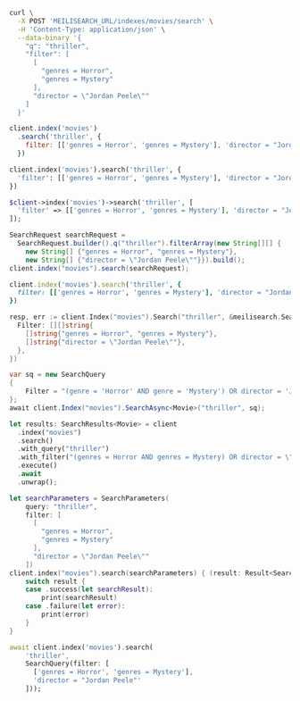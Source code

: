 <CodeGroup>

```bash cURL
curl \
  -X POST 'MEILISEARCH_URL/indexes/movies/search' \
  -H 'Content-Type: application/json' \
  --data-binary '{
    "q": "thriller",
    "filter": [
      [
        "genres = Horror",
        "genres = Mystery"
      ],
      "director = \"Jordan Peele\""
    ]
  }'
```


```javascript JS
client.index('movies')
  .search('thriller', {
    filter: [['genres = Horror', 'genres = Mystery'], 'director = "Jordan Peele"']
  })
```


```python Python
client.index('movies').search('thriller', {
  'filter': [['genres = Horror', 'genres = Mystery'], 'director = "Jordan Peele"']
})
```


```php PHP
$client->index('movies')->search('thriller', [
  'filter' => [['genres = Horror', 'genres = Mystery'], 'director = "Jordan Peele"']
]);
```


```java Java
SearchRequest searchRequest =
  SearchRequest.builder().q("thriller").filterArray(new String[][] {
    new String[] {"genres = Horror", "genres = Mystery"},
    new String[] {"director = \"Jordan Peele\""}}).build();
client.index("movies").search(searchRequest);
```


```ruby Ruby
client.index('movies').search('thriller', {
  filter: [['genres = Horror', 'genres = Mystery'], 'director = "Jordan Peele"']
})
```


```go Go
resp, err := client.Index("movies").Search("thriller", &meilisearch.SearchRequest{
  Filter: [][]string{
    []string{"genres = Horror", "genres = Mystery"},
    []string{"director = \"Jordan Peele\""},
  },
})
```


```csharp C#
var sq = new SearchQuery
{
    Filter = "(genre = 'Horror' AND genre = 'Mystery') OR director = 'Jordan Peele'"
};
await client.Index("movies").SearchAsync<Movie>("thriller", sq);
```


```rust Rust
let results: SearchResults<Movie> = client
  .index("movies")
  .search()
  .with_query("thriller")
  .with_filter("(genres = Horror AND genres = Mystery) OR director = \"Jordan Peele\"")
  .execute()
  .await
  .unwrap();
```


```swift Swift
let searchParameters = SearchParameters(
    query: "thriller",
    filter: [
      [
        "genres = Horror",
        "genres = Mystery"
      ],
      "director = \"Jordan Peele\""
    ])
client.index("movies").search(searchParameters) { (result: Result<Searchable<Movie>, Swift.Error>) in
    switch result {
    case .success(let searchResult):
        print(searchResult)
    case .failure(let error):
        print(error)
    }
}
```


```dart Dart
await client.index('movies').search(
    'thriller',
    SearchQuery(filter: [
      ['genres = Horror', 'genres = Mystery'],
      'director = "Jordan Peele"'
    ]));
```

</CodeGroup>
